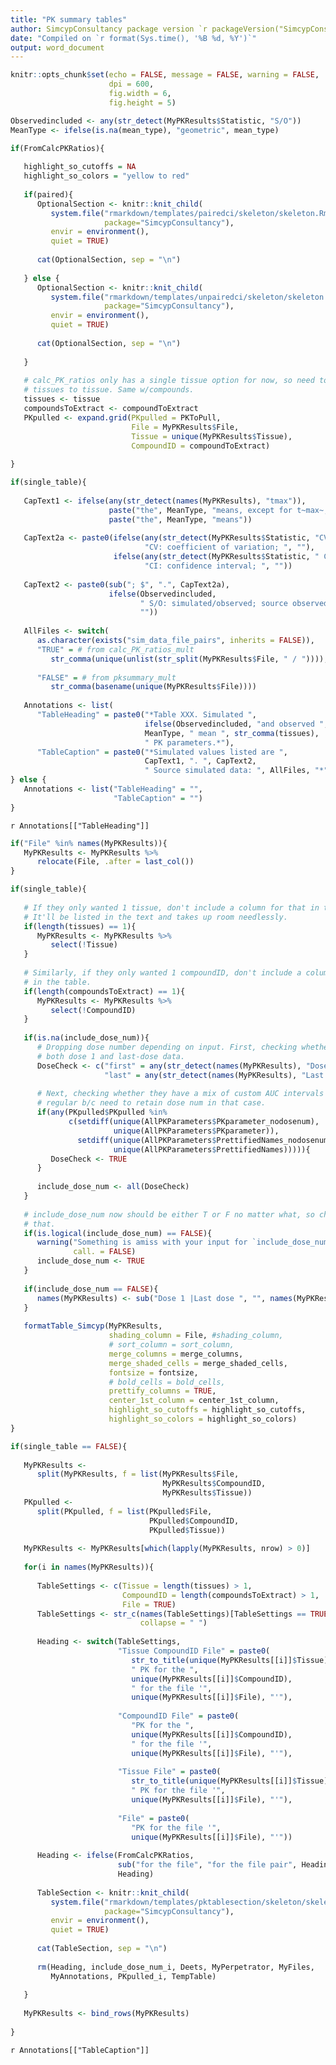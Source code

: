 ```yaml
---
title: "PK summary tables"
author: SimcypConsultancy package version `r packageVersion("SimcypConsultancy")`
date: "Compiled on `r format(Sys.time(), '%B %d, %Y')`"
output: word_document
---
```


```r

knitr::opts_chunk$set(echo = FALSE, message = FALSE, warning = FALSE, 
                      dpi = 600, 
                      fig.width = 6, 
                      fig.height = 5)

```

```r

Observedincluded <- any(str_detect(MyPKResults$Statistic, "S/O"))
MeanType <- ifelse(is.na(mean_type), "geometric", mean_type)

```
```r

if(FromCalcPKRatios){
   
   highlight_so_cutoffs = NA
   highlight_so_colors = "yellow to red"
   
   if(paired){
      OptionalSection <- knitr::knit_child(
         system.file("rmarkdown/templates/pairedci/skeleton/skeleton.Rmd",
                     package="SimcypConsultancy"), 
         envir = environment(), 
         quiet = TRUE)
      
      cat(OptionalSection, sep = "\n")
      
   } else {
      OptionalSection <- knitr::knit_child(
         system.file("rmarkdown/templates/unpairedci/skeleton/skeleton.Rmd",
                     package="SimcypConsultancy"), 
         envir = environment(), 
         quiet = TRUE)
      
      cat(OptionalSection, sep = "\n")
      
   }
   
   # calc_PK_ratios only has a single tissue option for now, so need to set
   # tissues to tissue. Same w/compounds. 
   tissues <- tissue
   compoundsToExtract <- compoundToExtract
   PKpulled <- expand.grid(PKpulled = PKToPull, 
                           File = MyPKResults$File, 
                           Tissue = unique(MyPKResults$Tissue), 
                           CompoundID = compoundToExtract)
   
} 

if(single_table){
   
   CapText1 <- ifelse(any(str_detect(names(MyPKResults), "tmax")), 
                      paste("the", MeanType, "means, except for t~max~, which is median, minimum, and maximum"),
                      paste("the", MeanType, "means"))
   
   CapText2a <- paste0(ifelse(any(str_detect(MyPKResults$Statistic, "CV")),
                              "CV: coefficient of variation; ", ""), 
                       ifelse(any(str_detect(MyPKResults$Statistic, " CI")),
                              "CI: confidence interval; ", ""))
   
   CapText2 <- paste0(sub("; $", ".", CapText2a), 
                      ifelse(Observedincluded, 
                             " S/O: simulated/observed; source observed data: Clinical Study XXX; ",
                             ""))
   
   AllFiles <- switch(
      as.character(exists("sim_data_file_pairs", inherits = FALSE)), 
      "TRUE" = # from calc_PK_ratios_mult
         str_comma(unique(unlist(str_split(MyPKResults$File, " / ")))),
      
      "FALSE" = # from pksummary_mult
         str_comma(basename(unique(MyPKResults$File))))
   
   Annotations <- list(
      "TableHeading" = paste0("*Table XXX. Simulated ", 
                              ifelse(Observedincluded, "and observed ", ""), 
                              MeanType, " mean ", str_comma(tissues),
                              " PK parameters.*"),
      "TableCaption" = paste0("*Simulated values listed are ",
                              CapText1, ". ", CapText2, 
                              " Source simulated data: ", AllFiles, "*"))
} else {
   Annotations <- list("TableHeading" = "", 
                       "TableCaption" = "")
}

```

`r Annotations[["TableHeading"]]`

```r

if("File" %in% names(MyPKResults)){
   MyPKResults <- MyPKResults %>% 
      relocate(File, .after = last_col())
}

if(single_table){
   
   # If they only wanted 1 tissue, don't include a column for that in the table.
   # It'll be listed in the text and takes up room needlessly.
   if(length(tissues) == 1){
      MyPKResults <- MyPKResults %>% 
         select(!Tissue)
   }
   
   # Similarly, if they only wanted 1 compoundID, don't include a column for that
   # in the table.
   if(length(compoundsToExtract) == 1){
      MyPKResults <- MyPKResults %>% 
         select(!CompoundID)
   }
   
   if(is.na(include_dose_num)){
      # Dropping dose number depending on input. First, checking whether they have
      # both dose 1 and last-dose data.
      DoseCheck <- c("first" = any(str_detect(names(MyPKResults), "Dose 1")), 
                     "last" = any(str_detect(names(MyPKResults), "Last dose")))
      
      # Next, checking whether they have a mix of custom AUC intervals and
      # regular b/c need to retain dose num in that case.
      if(any(PKpulled$PKpulled %in% 
             c(setdiff(unique(AllPKParameters$PKparameter_nodosenum), 
                       unique(AllPKParameters$PKparameter)), 
               setdiff(unique(AllPKParameters$PrettifiedNames_nodosenum), 
                       unique(AllPKParameters$PrettifiedNames))))){
         DoseCheck <- TRUE
      }
      
      include_dose_num <- all(DoseCheck)
   }
   
   # include_dose_num now should be either T or F no matter what, so checking
   # that.
   if(is.logical(include_dose_num) == FALSE){
      warning("Something is amiss with your input for `include_dose_num`, which should be NA, TRUE, or FALSE. We'll assume you meant for it to be TRUE.", 
              call. = FALSE)
      include_dose_num <- TRUE
   }
   
   if(include_dose_num == FALSE){
      names(MyPKResults) <- sub("Dose 1 |Last dose ", "", names(MyPKResults))
   }
   
   formatTable_Simcyp(MyPKResults,
                      shading_column = File, #shading_column, 
                      # sort_column = sort_column,
                      merge_columns = merge_columns, 
                      merge_shaded_cells = merge_shaded_cells, 
                      fontsize = fontsize,
                      # bold_cells = bold_cells,
                      prettify_columns = TRUE, 
                      center_1st_column = center_1st_column, 
                      highlight_so_cutoffs = highlight_so_cutoffs, 
                      highlight_so_colors = highlight_so_colors)
}


```
```r

if(single_table == FALSE){
   
   MyPKResults <- 
      split(MyPKResults, f = list(MyPKResults$File, 
                                  MyPKResults$CompoundID, 
                                  MyPKResults$Tissue))
   PKpulled <- 
      split(PKpulled, f = list(PKpulled$File, 
                               PKpulled$CompoundID, 
                               PKpulled$Tissue))
   
   MyPKResults <- MyPKResults[which(lapply(MyPKResults, nrow) > 0)]
   
   for(i in names(MyPKResults)){
      
      TableSettings <- c(Tissue = length(tissues) > 1, 
                         CompoundID = length(compoundsToExtract) > 1, 
                         File = TRUE)
      TableSettings <- str_c(names(TableSettings)[TableSettings == TRUE], 
                             collapse = " ")
      
      Heading <- switch(TableSettings, 
                        "Tissue CompoundID File" = paste0(
                           str_to_title(unique(MyPKResults[[i]]$Tissue)), 
                           " PK for the ", 
                           unique(MyPKResults[[i]]$CompoundID), 
                           " for the file '", 
                           unique(MyPKResults[[i]]$File), "'"), 
                        
                        "CompoundID File" = paste0(
                           "PK for the ", 
                           unique(MyPKResults[[i]]$CompoundID), 
                           " for the file '", 
                           unique(MyPKResults[[i]]$File), "'"), 
                        
                        "Tissue File" = paste0(
                           str_to_title(unique(MyPKResults[[i]]$Tissue)), 
                           " PK for the file '", 
                           unique(MyPKResults[[i]]$File), "'"), 
                        
                        "File" = paste0(
                           "PK for the file '", 
                           unique(MyPKResults[[i]]$File), "'"))
      
      Heading <- ifelse(FromCalcPKRatios, 
                        sub("for the file", "for the file pair", Heading), 
                        Heading)
      
      TableSection <- knitr::knit_child(
         system.file("rmarkdown/templates/pktablesection/skeleton/skeleton.Rmd",
                     package="SimcypConsultancy"), 
         envir = environment(), 
         quiet = TRUE)
      
      cat(TableSection, sep = "\n")
      
      rm(Heading, include_dose_num_i, Deets, MyPerpetrator, MyFiles, 
         MyAnnotations, PKpulled_i, TempTable)
      
   }
   
   MyPKResults <- bind_rows(MyPKResults)
   
}

```

`r Annotations[["TableCaption"]]`




